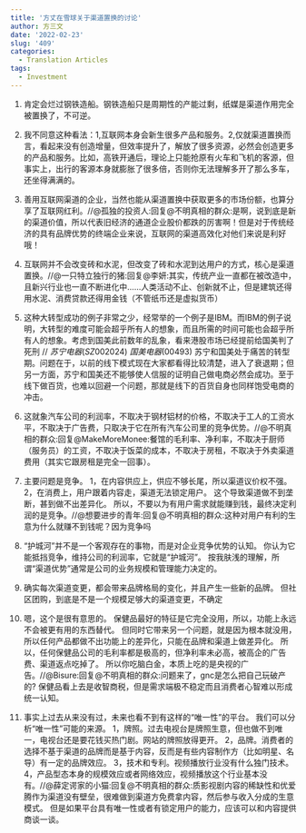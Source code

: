 ```yaml
---
title: '方丈在雪球关于渠道置换的讨论'
author: 方三文
date: '2022-02-23'
slug: '409'
categories:
  - Translation Articles
tags:
  - Investment
---
```



1. 肯定会烂过钢铁造船。钢铁造船只是周期性的产能过剩，纸媒是渠道作用完全被置换了，不可逆。


2. 我不同意这种看法：1,互联网本身会新生很多产品和服务。2,仅就渠道置换而言，看起来没有创造增量，但效率提升了，解放了很多资源，必然会创造更多的产品和服务。比如，高铁开通后，理论上只能抢原有火车和飞机的客源，但事实上，出行的客源本身就膨胀了很多倍，否则你无法理解多开了那么多车，还坐得满满的。


3. 善用互联网渠道的企业，当然也能从渠道置换中获取更多的市场份额，也算分享了互联网红利。//@孤独的投资人:回复@不明真相的群众:是啊，说到底是新的渠道价值，所以代表旧经济的通道企业股价都跌的厉害啊！但是对于传统经济的具有品牌优势的终端企业来说，互联网的渠道高效化对他们来说是利好哦！


4. 互联网并不会改变砖和水泥，但改变了砖和水泥到达用户的方式，核心是渠道置换。//@一只特立独行的猪:回复@李妍:其实，传统产业一直都在被改造中，且新兴行业也一直不断进化中......人类活动不止、创新就不止，但是建筑还得用水泥、消费贷款还得用金钱（不管纸币还是虚拟货币）


5. 这种大转型成功的例子非常之少，经常举的一个例子是IBM。而IBM的例子说明，大转型的难度可能会超乎所有人的想象，而且所需的时间可能也会超乎所有人的想象。考虑到国美此前数年的乱象，看来港股市场已经提前给国美判了死刑 //  $苏宁电器(SZ002024)$  $国美电器(00493)$
苏宁和国美处于痛苦的转型期。问题在于，以前的线下模式现在大家都看得比较清楚，进入了衰退期；但另一方面，苏宁和国美还不能够使人信服的证明自己做电商必然会成功。至于线下做百货，也难以回避一个问题，那就是线下的百货自身也同样饱受电商的冲击。


6. 这就象汽车公司的利润率，不取决于钢材铝材的价格，不取决于工人的工资水平，不取决于广告费，只取决于它在所有汽车公司里的竞争优势。//@不明真相的群众:回复@MakeMoreMonee:餐馆的毛利率、净利率，不取决于厨师（服务员）的工资，不取决于饭菜的成本，不取决于房租，不取决于外卖渠道费用（其实它跟房租是完全一回事）。



7. 主要问题是竞争。
1，在内容供应上，供应不够长尾，所以渠道议价权不强。
2，在消费上，用户跟着内容走，渠道无法锁定用户。
这个导致渠道做不到垄断，甚到做不出差异化。
所以，不要以为有用户需求就能赚到钱，最终决定利润的是竞争。//@想要进步的青年:回复@不明真相的群众:这种对用户有利的生意为什么就赚不到钱呢？因为竞争吗



8. “护城河”并不是一个客观存在的事物，而是对企业竞争优势的认知。 你认为它能抵挡竞争，维持公司的利润率，它就是“护城河”。 按我肤浅的理解，所谓“渠道优势”通常是公司的业务规模和管理能力决定的。


9. 确实每次渠道变更，都会带来品牌格局的变化，并且产生一些新的品牌。 但社区团购，到底是不是一个规模足够大的渠道变更，不确定


10.  嗯，这个是很有意思的。
保健品最好的特征是它完全没用，所以，功能上永远不会被更有用的东西替代。
但同时它带来另一个问题，就是因为根本就没用，所以任何产品都做不出功能上的差异化，只能在品牌和渠道上做差异化。
所以，任何保健品公司的毛利率都是极高的，但净利率未必高，被高企的广告费、渠道返点吃掉了。
所以你吃脑白金，本质上吃的是央视的广告。//@Bisure:回复@不明真相的群众:问题来了，gnc是怎么把自己玩破产的? 保健品看上去是收智商税，但是需求端极不稳定而且消费者心智难以形成统一认知。


11. 事实上过去从来没有过，未来也看不到有这样的“唯一性”的平台。
我们可以分析“唯一性”可能的来源。
1，牌照。过去电视台是牌照生意，但也做不到唯一，电视台还是要花钱买热门剧。网站的牌照放得更开。
2，品牌。消费者的选择不基于渠道的品牌而是基于内容，反而是有些内容制作方（比如明星、名导）有一定的品牌效应。
3，技术和专利。视频播放行业没有什么独门技术。
4，产品型态本身的规模效应或者网络效应，视频播放这个行业基本没有。//@薛定谔家的小猫:回复@不明真相的群众:质影视剧内容的稀缺性和优爱腾作为渠道没有壁垒，很难做到渠道方免费拿内容，然后参与收入分成的生意模式。
但是如果平台具有唯一性或者有锁定用户的能力，应该可以和内容提供商谈一谈。